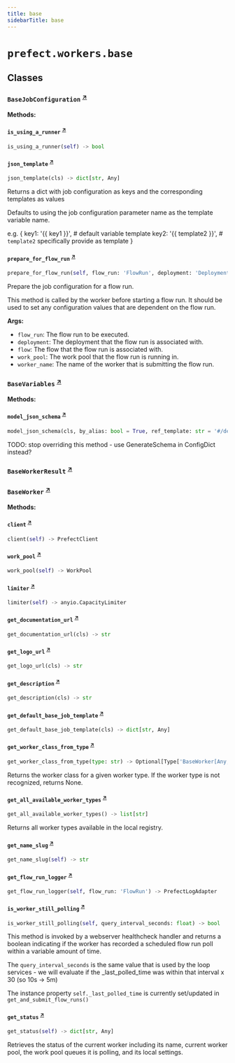 ```yaml
---
title: base
sidebarTitle: base
---
```


# `prefect.workers.base`

## Classes

### `BaseJobConfiguration` <sup><a href="https://github.com/prefecthq/prefect/blob/main/src/prefect/workers/base.py#L102" target="_blank">↗</a></sup>

**Methods:**

#### `is_using_a_runner` <sup><a href="https://github.com/prefecthq/prefect/blob/main/src/prefect/workers/base.py#L134" target="_blank">↗</a></sup>

```python
is_using_a_runner(self) -> bool
```

#### `json_template` <sup><a href="https://github.com/prefecthq/prefect/blob/main/src/prefect/workers/base.py#L205" target="_blank">↗</a></sup>

```python
json_template(cls) -> dict[str, Any]
```

Returns a dict with job configuration as keys and the corresponding templates as values

Defaults to using the job configuration parameter name as the template variable name.

e.g.
{
    key1: '{{ key1 }}',     # default variable template
    key2: '{{ template2 }}', # `template2` specifically provide as template
}


#### `prepare_for_flow_run` <sup><a href="https://github.com/prefecthq/prefect/blob/main/src/prefect/workers/base.py#L227" target="_blank">↗</a></sup>

```python
prepare_for_flow_run(self, flow_run: 'FlowRun', deployment: 'DeploymentResponse | None' = None, flow: 'APIFlow | None' = None, work_pool: 'WorkPool | None' = None, worker_name: str | None = None) -> None
```

Prepare the job configuration for a flow run.

This method is called by the worker before starting a flow run. It
should be used to set any configuration values that are dependent on
the flow run.

**Args:**
- `flow_run`: The flow run to be executed.
- `deployment`: The deployment that the flow run is associated with.
- `flow`: The flow that the flow run is associated with.
- `work_pool`: The work pool that the flow run is running in.
- `worker_name`: The name of the worker that is submitting the flow run.


### `BaseVariables` <sup><a href="https://github.com/prefecthq/prefect/blob/main/src/prefect/workers/base.py#L370" target="_blank">↗</a></sup>

**Methods:**

#### `model_json_schema` <sup><a href="https://github.com/prefecthq/prefect/blob/main/src/prefect/workers/base.py#L394" target="_blank">↗</a></sup>

```python
model_json_schema(cls, by_alias: bool = True, ref_template: str = '#/definitions/{model}', schema_generator: Type[GenerateJsonSchema] = GenerateJsonSchema, mode: Literal['validation', 'serialization'] = 'validation') -> dict[str, Any]
```

TODO\: stop overriding this method - use GenerateSchema in ConfigDict instead?


### `BaseWorkerResult` <sup><a href="https://github.com/prefecthq/prefect/blob/main/src/prefect/workers/base.py#L421" target="_blank">↗</a></sup>

### `BaseWorker` <sup><a href="https://github.com/prefecthq/prefect/blob/main/src/prefect/workers/base.py#L436" target="_blank">↗</a></sup>

**Methods:**

#### `client` <sup><a href="https://github.com/prefecthq/prefect/blob/main/src/prefect/workers/base.py#L512" target="_blank">↗</a></sup>

```python
client(self) -> PrefectClient
```

#### `work_pool` <sup><a href="https://github.com/prefecthq/prefect/blob/main/src/prefect/workers/base.py#L520" target="_blank">↗</a></sup>

```python
work_pool(self) -> WorkPool
```

#### `limiter` <sup><a href="https://github.com/prefecthq/prefect/blob/main/src/prefect/workers/base.py#L528" target="_blank">↗</a></sup>

```python
limiter(self) -> anyio.CapacityLimiter
```

#### `get_documentation_url` <sup><a href="https://github.com/prefecthq/prefect/blob/main/src/prefect/workers/base.py#L536" target="_blank">↗</a></sup>

```python
get_documentation_url(cls) -> str
```

#### `get_logo_url` <sup><a href="https://github.com/prefecthq/prefect/blob/main/src/prefect/workers/base.py#L540" target="_blank">↗</a></sup>

```python
get_logo_url(cls) -> str
```

#### `get_description` <sup><a href="https://github.com/prefecthq/prefect/blob/main/src/prefect/workers/base.py#L544" target="_blank">↗</a></sup>

```python
get_description(cls) -> str
```

#### `get_default_base_job_template` <sup><a href="https://github.com/prefecthq/prefect/blob/main/src/prefect/workers/base.py#L548" target="_blank">↗</a></sup>

```python
get_default_base_job_template(cls) -> dict[str, Any]
```

#### `get_worker_class_from_type` <sup><a href="https://github.com/prefecthq/prefect/blob/main/src/prefect/workers/base.py#L566" target="_blank">↗</a></sup>

```python
get_worker_class_from_type(type: str) -> Optional[Type['BaseWorker[Any, Any, Any]']]
```

Returns the worker class for a given worker type. If the worker type
is not recognized, returns None.


#### `get_all_available_worker_types` <sup><a href="https://github.com/prefecthq/prefect/blob/main/src/prefect/workers/base.py#L579" target="_blank">↗</a></sup>

```python
get_all_available_worker_types() -> list[str]
```

Returns all worker types available in the local registry.


#### `get_name_slug` <sup><a href="https://github.com/prefecthq/prefect/blob/main/src/prefect/workers/base.py#L589" target="_blank">↗</a></sup>

```python
get_name_slug(self) -> str
```

#### `get_flow_run_logger` <sup><a href="https://github.com/prefecthq/prefect/blob/main/src/prefect/workers/base.py#L592" target="_blank">↗</a></sup>

```python
get_flow_run_logger(self, flow_run: 'FlowRun') -> PrefectLogAdapter
```

#### `is_worker_still_polling` <sup><a href="https://github.com/prefecthq/prefect/blob/main/src/prefect/workers/base.py#L953" target="_blank">↗</a></sup>

```python
is_worker_still_polling(self, query_interval_seconds: float) -> bool
```

This method is invoked by a webserver healthcheck handler
and returns a boolean indicating if the worker has recorded a
scheduled flow run poll within a variable amount of time.

The `query_interval_seconds` is the same value that is used by
the loop services - we will evaluate if the _last_polled_time
was within that interval x 30 (so 10s -> 5m)

The instance property `self._last_polled_time`
is currently set/updated in `get_and_submit_flow_runs()`


#### `get_status` <sup><a href="https://github.com/prefecthq/prefect/blob/main/src/prefect/workers/base.py#L1342" target="_blank">↗</a></sup>

```python
get_status(self) -> dict[str, Any]
```

Retrieves the status of the current worker including its name, current worker
pool, the work pool queues it is polling, and its local settings.

